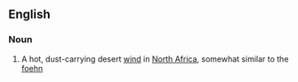 ==English==

===Noun===
{{en-noun}}

# A hot, dust-carrying desert [[wind]] in [[North Africa]], somewhat similar to the [[foehn]]